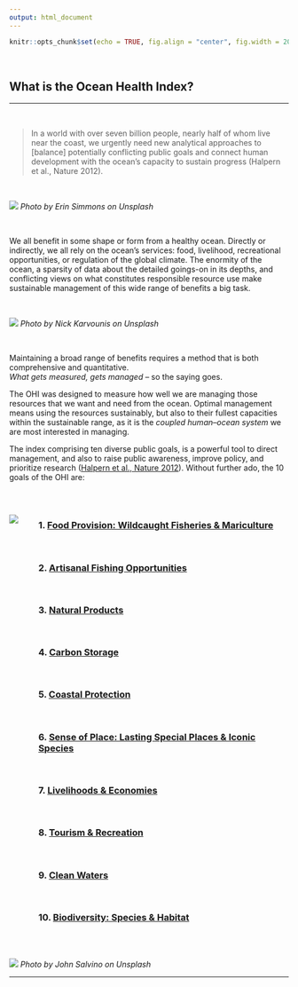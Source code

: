 ```yaml
---
output: html_document
---
```


```r
knitr::opts_chunk$set(echo = TRUE, fig.align = "center", fig.width = 20)
```

<br>

## What is the Ocean Health Index?
***


<br>

> In a world with over seven billion people, nearly half of whom live near the coast, we urgently need new analytical approaches to [balance] potentially conflicting public goals and connect human development with the ocean’s capacity to sustain progress (Halpern et al., Nature 2012).

<br>

[![](images/erin-simmons-turtle-unsplash.jpg)](http://ohi-science.org/ohi-global/goals.html)
_Photo by Erin Simmons on Unsplash_

<br>

We all benefit in some shape or form from a healthy ocean. Directly or indirectly, we all rely on the ocean’s services: food, livelihood, recreational opportunities, or regulation of the global climate. The enormity of the ocean, a sparsity of data about the detailed goings-on in its depths, and conflicting views on what constitutes responsible resource use make sustainable management of this wide range of benefits a big task.

<br>

![](images/nick-karvounis-fishboat-unsplash.jpg)
_Photo by Nick Karvounis on Unsplash_

<br>

Maintaining a broad range of benefits requires a method that is both comprehensive and quantitative.  
_What gets measured, gets managed_ -- so the saying goes. 

The OHI was designed to measure how well we are managing those resources that we want and need from the ocean. Optimal management means using the resources sustainably, but also to their fullest capacities within the sustainable range, as it is the _coupled human–ocean system_ we are most interested in managing.

The index comprising ten diverse public goals, is a powerful tool to direct management, and also to raise public awareness, improve policy, and prioritize research ([Halpern et al., Nature 2012](https://www.nature.com/articles/nature11397)). Without further ado, the 10 goals of the OHI are:

<br>

<div style="float: left; width: 10.4%;"> 
![](https://docs.google.com/drawings/d/e/2PACX-1vRYVn2_vYVsN-05Ofpn53ULoG2dVvu91ZhOusxeACW9ilw8Aa0bBayaOdao89DsRmNraGTFvDlP9e6K/pub?w=114&h=688)

</div> 

<div style="float: left; width: 89.6%;"> 
### 1. [Food Provision: Wildcaught Fisheries & Mariculture](http://ohi-science.org/goals/#food-provision)
<br>

### 2. [Artisanal Fishing Opportunities](http://ohi-science.org/goals/#artisanal-fishing-opportunities)
<br>

### 3. [Natural Products](http://ohi-science.org/goals/#natural-products)
<br>

### 4. [Carbon Storage](http://ohi-science.org/goals/#carbon-storage)
<br>

### 5. [Coastal Protection](http://ohi-science.org/goals/#coastal-protection)
<br>

### 6. [Sense of Place: Lasting Special Places & Iconic Species](http://ohi-science.org/goals/#sense-of-place)
<br>

### 7. [Livelihoods & Economies](http://ohi-science.org/goals/#livelihoods-and-economies)
<br>

### 8. [Tourism & Recreation](http://ohi-science.org/goals/#tourism-and-recreation)
<br>

### 9. [Clean Waters](http://ohi-science.org/goals/#clean-waters) 
<br>

### 10. [Biodiversity: Species & Habitat](http://ohi-science.org/goals/#biodiversity)
<br>
<br>

</div> 



<br>
<br>
<br>

***
***

![](images/john-salvino-seaice-unsplash.jpg)
_Photo by John Salvino on Unsplash_


***
